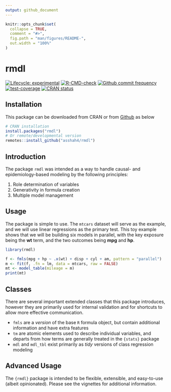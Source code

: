 ```yaml
---
output: github_document
---
```


<!-- README.md is generated from README.Rmd. Please edit that file -->

```r
knitr::opts_chunk$set(
  collapse = TRUE,
  comment = "#>",
  fig.path = "man/figures/README-",
  out.width = "100%"
)
```

# rmdl

<!-- badges: start -->
[![Lifecycle: experimental](https://img.shields.io/badge/lifecycle-experimental-orange.svg)](https://lifecycle.r-lib.org/articles/stages.html#experimental)
[![R-CMD-check](https://github.com/asshah4/rmdl/actions/workflows/R-CMD-check.yaml/badge.svg)](https://github.com/asshah4/rmdl/actions/workflows/R-CMD-check.yaml)
[![Github commit frequency](https://img.shields.io/github/commit-activity/w/asshah4/rmdl)](https://github.com/asshah4/rmdl/graphs/commit-activity) 
[![test-coverage](https://github.com/asshah4/rmdl/actions/workflows/test-coverage.yaml/badge.svg)](https://github.com/asshah4/rmdl/actions/workflows/test-coverage.yaml)
[![CRAN status](https://www.r-pkg.org/badges/version/rmdl)](https://CRAN.R-project.org/package=rmdl)
<!-- badges: end -->

## Installation

This package can be downloaded from CRAN or from [Github](https://github.com/asshah4/rmdl) as below

```r
# CRAN installation
install.packages("rmdl")
# Or remote/developmental version
remotes::install_github("asshah4/rmdl")
```

## Introduction

The package `rmdl` was intended as a way to handle causal- and epidemiology-based modeling by the following principles:

1. Role determination of variables
2. Generativity in formula creation
3. Multiple model management

## Usage

The package is simple to use. 
The `mtcars` dataset will serve as the example, and we will use linear regressions as the primary test.
This toy example shows that we will be building six models in parallel, with the key exposure being the __wt__ term, and the two outcomes being __mpg__ and __hp__.

```r
library(rmdl)

f <- fmls(mpg + hp ~ .x(wt) + disp + cyl + am, pattern = "parallel")
m <- fit(f, .fn = lm, data = mtcars, raw = FALSE)
mt <- model_table(mileage = m)
print(mt)
```

## Classes

There are several important extended classes that this package introduces, however they are primarily used for internal validation and for shortcuts to allow more effective communication.

- `fmls` are a *version* of the base `R` formula object, but contain additional information and have extra features
- `tm` are atomic elements used to describe individual variables, and departs from how terms are generally treated in the `{stats}` package
- `mdl` and `mdl_tbl` exist primarily as *tidy* versions of class regression modeling

## Advanced Usage

The `{rmdl}` package is intended to be flexible, extensible, and easy-to-use (albeit opinionated). 
Please see the vignettes for additional information.
